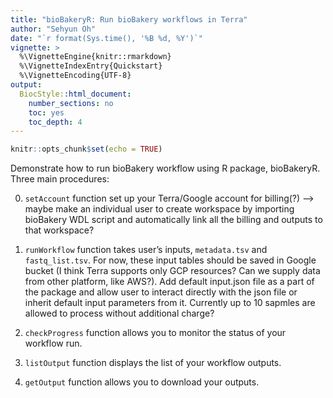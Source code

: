 ```yaml
---
title: "bioBakeryR: Run bioBakery workflows in Terra"
author: "Sehyun Oh"
date: "`r format(Sys.time(), '%B %d, %Y')`"
vignette: >
  %\VignetteEngine{knitr::rmarkdown}
  %\VignetteIndexEntry{Quickstart}
  %\VignetteEncoding{UTF-8}
output:
  BiocStyle::html_document:
    number_sections: no
    toc: yes
    toc_depth: 4
---
```


```r
knitr::opts_chunk$set(echo = TRUE)
```

Demonstrate how to run bioBakery workflow using R package, bioBakeryR.
Three main procedures:

0. `setAccount` function set up your Terra/Google account for billing(?) --> maybe
make an individual user to create workspace by importing bioBakery WDL script and
automatically link all the billing and outputs to that workspace?

1. `runWorkflow` function takes user's inputs, `metadata.tsv` and `fastq_list.tsv`.
For now, these input tables should be saved in Google bucket (I think Terra supports
only GCP resources? Can we supply data from other platform, like AWS?).
Add default input.json file as a part of the package and allow user to interact 
directly with the json file or inherit default input parameters from it.
Currently up to 10 sapmles are allowed to process without additional charge?    

2. `checkProgress` function allows you to monitor the status of your workflow run.   

3. `listOutput` function displays the list of your workflow outputs.    

4. `getOutput` function allows you to download your outputs.


